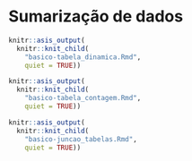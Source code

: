 # Sumarização de dados

```r
knitr::asis_output(
  knitr::knit_child(
    "basico-tabela_dinamica.Rmd",
    quiet = TRUE))
```

```r
knitr::asis_output(
  knitr::knit_child(
    "basico-tabela_contagem.Rmd",
    quiet = TRUE))
```

```r
knitr::asis_output(
  knitr::knit_child(
    "basico-juncao_tabelas.Rmd",
    quiet = TRUE))
```